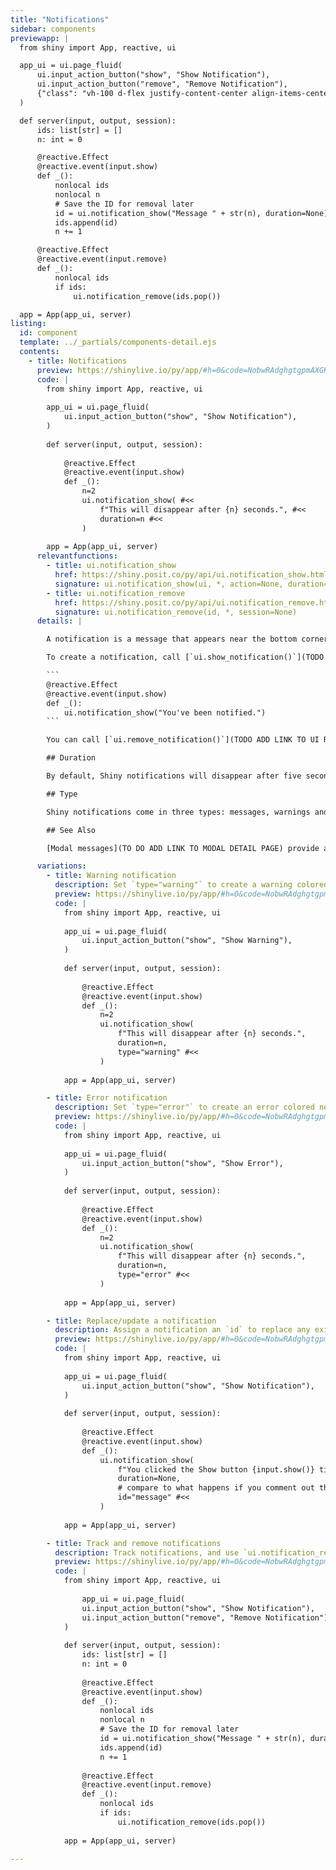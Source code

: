 ```yaml
---
title: "Notifications"
sidebar: components 
previewapp: |
  from shiny import App, reactive, ui

  app_ui = ui.page_fluid(
      ui.input_action_button("show", "Show Notification"),
      ui.input_action_button("remove", "Remove Notification"),
      {"class": "vh-100 d-flex justify-content-center align-items-center px-4"}
  )

  def server(input, output, session):
      ids: list[str] = []
      n: int = 0

      @reactive.Effect
      @reactive.event(input.show)
      def _():
          nonlocal ids
          nonlocal n
          # Save the ID for removal later
          id = ui.notification_show("Message " + str(n), duration=None)
          ids.append(id)
          n += 1

      @reactive.Effect
      @reactive.event(input.remove)
      def _():
          nonlocal ids
          if ids:
              ui.notification_remove(ids.pop())

  app = App(app_ui, server)
listing:
  id: component
  template: ../_partials/components-detail.ejs
  contents:
    - title: Notifications
      preview: https://shinylive.io/py/app/#h=0&code=NobwRAdghgtgpmAXGKAHVA6VBPMAaMAYwHsIAXOcpMAMwCdiYACAZwAsBLCbJjmVYnTJMAgujxM6cKITIcAbnAkBXDgB0IGtKgD6qpgF4mqrFADmcHTQA2qgCYAKDUxfGOGLqmVkdMuaR0AI28yUicwdmIAdzV8JliAZTZopgA5YjkaDkIof00wAEo8DQKNDTs4GlY4OkU6B09vCWJvLzIJFjgWFg5SAsQyiFcmAAEpPwU4DABRGho4WWdXMelZSYw4RXIGiDaMSKjSodcKqp0HfqXhlwgDACYr65MIDI4snLydA6dj6+uaWIAFU4LCYUQ41msTDsHBY2mkdCYUBoFERIAgAF9qiQIHYWBhYhJHn8XHZlHRcr1bppftcjlp0IZROgHNo9BwOjU6gUwBiALpAA
      code: |
        from shiny import App, reactive, ui
        
        app_ui = ui.page_fluid(
            ui.input_action_button("show", "Show Notification"),
        )
        
        def server(input, output, session):
        
            @reactive.Effect
            @reactive.event(input.show)
            def _():
                n=2
                ui.notification_show( #<<
                    f"This will disappear after {n} seconds.", #<<
                    duration=n #<<
                )
        
        app = App(app_ui, server)
      relevantfunctions:
        - title: ui.notification_show
          href: https://shiny.posit.co/py/api/ui.notification_show.html
          signature: ui.notification_show(ui, *, action=None, duration=5, close_button=True, id=None, type='default', session=None)
        - title: ui.notification_remove
          href: https://shiny.posit.co/py/api/ui.notification_remove.html
          signature: ui.notification_remove(id, *, session=None)
      details: |

        A notification is a message that appears near the bottom corner of the app. Notifications normally disappear after a short period of time, and should multiple notifications appear together, they will stack on top of one another.

        To create a notification, call [`ui.show_notification()`](TODO ADD LINK TO UI SHOW NOTIFICATION). Typically, you will want to create a reactive effect to call `ui.show_notification()` whenever a particular event occurs. For example, the reactive effect below will create a notification whenever the value of `input.show()` changes.

        ```
        @reactive.Effect
        @reactive.event(input.show)
        def _():
            ui.notification_show("You've been notified.")
        ```

        You can call [`ui.remove_notification()`](TODO ADD LINK TO UI REMOVE NOTIFICATION) to remove a notification programatically, but usually app developers will let notifications expire on their own. Also, notifications come by default with a button that the user can click to close the notification prematurely.

        ## Duration

        By default, Shiny notifications will disappear after five seconds. To change how long a notification appears for, set the `duration` argument of `ui.show_notification()` to an integer number of seconds. Set `duration` to `None` to have the notification appear until the user closes it. 

        ## Type

        Shiny notifications come in three types: messages, warnings and errors. To set the type of a notification, use the `type` argument of `ui.show_notification()`.

        ## See Also

        [Modal messages](TO DO ADD LINK TO MODAL DETAIL PAGE) provide a similar, but alternative way to display information to the user.

      variations:
        - title: Warning notification
          description: Set `type="warning"` to create a warning colored notification.
          preview: https://shinylive.io/py/app/#h=0&code=NobwRAdghgtgpmAXGKAHVA6VBPMAaMAYwHsIAXOcpMAMwCdiYACAZwAsBLCbJjmVYnTJMAgujxM6cKITIcAbnAkBXDgB0IGtKgD6qpgF4mqrFADmcHTQA2qgCYAKDUxfGOGLqmVkdMuaR0AI28yUicwdmIAdzV8JliAZTZopgB1KDoILjNYgEo8DVyNDTs4GlY4OkU6B09vCWJvLzIJFjgWFg5SXMRiiFcmAAEpPwU4DABRGho4WWdXYelZMYw4RXJaiGaMSKii-tdS8p0HHvmBlwgDACZzi5MIYjkaDkIofwgdXYcmAGIAHn+dwurhosQAKpwWEwohxrNYmHYOCxtNI6EwoDQKOiQBAAL4VEgQOwsDCxCQAoEHEEDOzKOjvLpXCAFak0lxkbCoOAGWJRDJZCA5MCU4GufZadCGUToBzaPQcVqVaq5MB4gC6QA
          code: |
            from shiny import App, reactive, ui
            
            app_ui = ui.page_fluid(
                ui.input_action_button("show", "Show Warning"),
            )
            
            def server(input, output, session):
            
                @reactive.Effect
                @reactive.event(input.show)
                def _():
                    n=2
                    ui.notification_show(
                        f"This will disappear after {n} seconds.",
                        duration=n,
                        type="warning" #<<
                    )
            
            app = App(app_ui, server)

        - title: Error notification
          description: Set `type="error"` to create an error colored notification.
          preview: https://shinylive.io/py/app/#h=0&code=NobwRAdghgtgpmAXGKAHVA6VBPMAaMAYwHsIAXOcpMAMwCdiYACAZwAsBLCbJjmVYnTJMAgujxM6cKITIcAbnAkBXDgB0IGtKgD6qpgF4mqrFADmcHTQA2qgCYAKDUxfGOGLqmVkdMuaR0AI28yUicwdmIAdzV8JliAZTZopgBROgY6WIBKPA1sjQ07OBpWODpFOgdPbwliby8yCRY4FhYOUmzEQohXJgABKT8FOAxUmho4WWdXQelZEYw4RXJqiEaMSKiC3tdi0p0HLpm+lwgDACYT05MIYjkaDkIofwgdLadd09OaWIAVTgsJhRDjWaxMOwcFjaaR0JhQGgUOEgCAAXzKJAgdhYGFieS+3z2yjoLw65wg+MJpzI2FQcAMsXKmViTAAxAAednXPo7LToQyidAObR6DjNcqVbJgVEAXSAA
          code: |
            from shiny import App, reactive, ui
            
            app_ui = ui.page_fluid(
                ui.input_action_button("show", "Show Error"),
            )
            
            def server(input, output, session):
            
                @reactive.Effect
                @reactive.event(input.show)
                def _():
                    n=2
                    ui.notification_show(
                        f"This will disappear after {n} seconds.",
                        duration=n,
                        type="error" #<<
                    )
            
            app = App(app_ui, server)

        - title: Replace/update a notification
          description: Assign a notification an `id` to replace any existing notification with the same `id`.
          preview: https://shinylive.io/py/app/#h=0&code=NobwRAdghgtgpmAXGKAHVA6VBPMAaMAYwHsIAXOcpMAMwCdiYACAZwAsBLCbJjmVYnTJMAgujxM6cKITIcAbnAkBXDgB0IGtKgD6qpgF4mqrFADmcHTQA2qgCYAKDUxfGOGLqmVkdMuaR0AI28yUicwdmIAdzV8JliAZTZopgA5YjkaDkIof00wAEo8DQKNDTs4GlY4OkU6B09vCWJvLzIJFjgWFg5SAsQyiFcmAAEpPwU4DABRGho4WWdXMelZSYw4RXIGiDaMSKjSodcKqp0HfqXhlxMIDI4snLydA6dj6+uaWIBNFqZCazZADWcDsTDIbDgTCSKWCZFCQxAjTI+2SUQuAF9wXwuhhYhIrh8Tso6LlehADOkIEpCUTeHYDLF4N1zHBYrTXEctOhDKJ0A5tHoOB0anUCmAMQBdIA
          code: |
            from shiny import App, reactive, ui
            
            app_ui = ui.page_fluid(
                ui.input_action_button("show", "Show Notification"),
            )
            
            def server(input, output, session):
            
                @reactive.Effect
                @reactive.event(input.show)
                def _():
                    ui.notification_show(
                        f"You clicked the Show button {input.show()} times.", 
                        duration=None,
                        # compare to what happens if you comment out the line below #<<
                        id="message" #<<
                    )
            
            app = App(app_ui, server)          

        - title: Track and remove notifications
          description: Track notifications, and use `ui.notification_remove()` to remove notifications one at a time.
          preview: https://shinylive.io/py/app/#h=0&code=NobwRAdghgtgpmAXGKAHVA6VBPMAaMAYwHsIAXOcpMAMwCdiYACAZwAsBLCbJjmVYnTJMAgujxM6cKITIcAbnAkBXDgB0IGtKgD6qpgF4mqrFADmcHTQA2qgCYAKDUxfGOGLqmVkdMuaR0AI28yUicwdmIAdzV8JliAZTZopgA5YjkaDkIof00wAEo8Z1cTT29fWQ4A4LJQiHCpGGJFWIlYgCU4ZsU0jI4snLzYoo0CjQ07OBpWODpFOgdysgliby8V2ZYWaogCxBKXDjsWRCZrDhYyYCu6AF1DJmA7w6YIM65hIwAGCYhXJgAASkfgUcAwAFEaDQ4LJXsDpFVFBg4IpyEsIBsMJEouN-q4pjMdA59q8ARBSNZiDlrLwTmTXBSIFSaW8GS4AMRMBJQXpkNhwJgASQAIkwaIJJN0WlBadZcnN2XTHiYKZlsrldjoceEALJwbbmQWxJgAalYZEWewkdmUdE1pAM6QgcDxAIBxxYGG0lEcxzd7pc-1NRgAjH8AQjQcioTC4fiXFGkeDUZQyBisU0Wq7XoSmMTSQn3UyWbK6SwlQNywci4GXKr+oMHRAdFnFEsTlhiKgSXitOhHmIe9o9BwJCw5gsCmAAL53IA
          code: |
            from shiny import App, reactive, ui
            
                app_ui = ui.page_fluid(
                ui.input_action_button("show", "Show Notification"),
                ui.input_action_button("remove", "Remove Notification"),
            )
            
            def server(input, output, session):
                ids: list[str] = []
                n: int = 0
            
                @reactive.Effect
                @reactive.event(input.show)
                def _():
                    nonlocal ids
                    nonlocal n
                    # Save the ID for removal later
                    id = ui.notification_show("Message " + str(n), duration=None)
                    ids.append(id)
                    n += 1
            
                @reactive.Effect
                @reactive.event(input.remove)
                def _():
                    nonlocal ids
                    if ids:
                        ui.notification_remove(ids.pop())
            
            app = App(app_ui, server)

---
```


:::{.component}
:::

